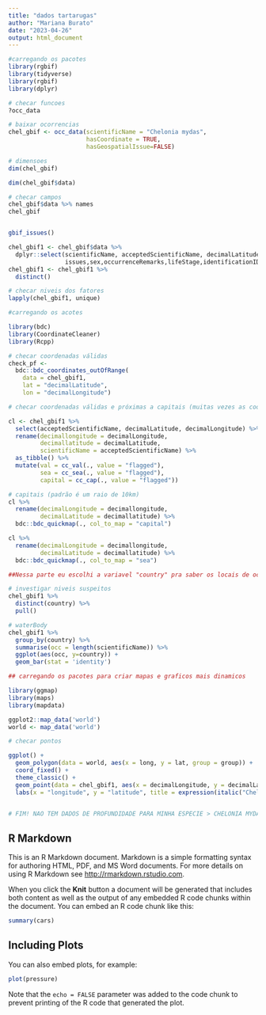 ```yaml
---
title: "dados tartarugas"
author: "Mariana Burato"
date: "2023-04-26"
output: html_document
---
```


```r
#carregando os pacotes
library(rgbif)
library(tidyverse)
library(rgbif)
library(dplyr)
```

```r
# checar funcoes
?occ_data

```

```r
# baixar ocorrencias
chel_gbif <- occ_data(scientificName = "Chelonia mydas", 
                      hasCoordinate = TRUE,
                      hasGeospatialIssue=FALSE)

```

```r
# dimensoes
dim(chel_gbif)

dim(chel_gbif$data)

```


```r
# checar campos
chel_gbif$data %>% names
chel_gbif


gbif_issues()

chel_gbif1 <- chel_gbif$data %>%
  dplyr::select(scientificName, acceptedScientificName, decimalLatitude, decimalLongitude,
                issues,sex,occurrenceRemarks,lifeStage,identificationID,country,iucnRedListCategory, occurrenceStatus,datasetName, recordedBy, locality)
chel_gbif1 <- chel_gbif1 %>% 
  distinct() 

```

```r
# checar niveis dos fatores
lapply(chel_gbif1, unique)

#carregando os acotes

library(bdc)
library(CoordinateCleaner)
library(Rcpp)


```

```r

# checar coordenadas válidas
check_pf <- 
  bdc::bdc_coordinates_outOfRange(
    data = chel_gbif1,
    lat = "decimalLatitude",
    lon = "decimalLongitude")

```

```r

# checar coordenadas válidas e próximas a capitais (muitas vezes as coordenadas são erroneamente associadas a capitais dos países)

cl <- chel_gbif1 %>%
  select(acceptedScientificName, decimalLatitude, decimalLongitude) %>%
  rename(decimallongitude = decimalLongitude,
         decimallatitude = decimalLatitude,
         scientificName = acceptedScientificName) %>% 
  as_tibble() %>% 
  mutate(val = cc_val(., value = "flagged"),
         sea = cc_sea(., value = "flagged"),
         capital = cc_cap(., value = "flagged"))

```

```r
# capitais (padrão é um raio de 10km)
cl %>% 
  rename(decimalLongitude = decimallongitude,
         decimalLatitude = decimallatitude) %>% 
  bdc::bdc_quickmap(., col_to_map = "capital") 

cl %>% 
  rename(decimalLongitude = decimallongitude,
         decimalLatitude = decimallatitude) %>% 
  bdc::bdc_quickmap(., col_to_map = "sea") 


```

```r
##Nessa parte eu escolhi a variavel "country" pra saber os locais de ocorrencia mencionados.

# investigar niveis suspeitos
chel_gbif1 %>% 
  distinct(country) %>% 
  pull()
```

```r

# waterBody
chel_gbif1 %>%
  group_by(country) %>% 
  summarise(occ = length(scientificName)) %>% 
  ggplot(aes(occ, y=country)) +
  geom_bar(stat = 'identity') 


```

```r

## carregando os pacotes para criar mapas e graficos mais dinamicos

library(ggmap)
library(maps)
library(mapdata)

ggplot2::map_data('world')
world <- map_data('world')

```

```r

# checar pontos

ggplot() +
  geom_polygon(data = world, aes(x = long, y = lat, group = group)) +
  coord_fixed() +
  theme_classic() +
  geom_point(data = chel_gbif1, aes(x = decimalLongitude, y = decimalLatitude), color = "green") +
  labs(x = "longitude", y = "latitude", title = expression(italic("Chelonia mydas")))



```

```r
# FIM! NAO TEM DADOS DE PROFUNDIDADE PARA MINHA ESPECIE > CHELONIA MYDAS
```

## R Markdown

This is an R Markdown document. Markdown is a simple formatting syntax for authoring HTML, PDF, and MS Word documents. For more details on using R Markdown see <http://rmarkdown.rstudio.com>.

When you click the **Knit** button a document will be generated that includes both content as well as the output of any embedded R code chunks within the document. You can embed an R code chunk like this:

```r
summary(cars)
```

## Including Plots

You can also embed plots, for example:

```r
plot(pressure)
```

Note that the `echo = FALSE` parameter was added to the code chunk to prevent printing of the R code that generated the plot.
